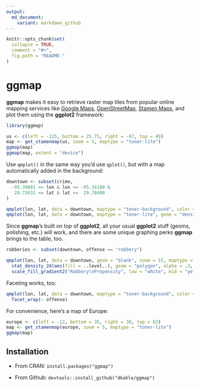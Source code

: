 ```yaml
---
output:
  md_document:
    variant: markdown_github
---
```


<!-- README.md is generated from README.Rmd. Please edit that file -->

```r

knitr::opts_chunk$set(
  collapse = TRUE,
  comment = "#>",
  fig.path = "README-"
)
```

# ggmap

**ggmap** makes it easy to retrieve raster map tiles from popular online mapping services like [Google Maps](https://developers.google.com/maps/documentation/static-maps/?hl=en), [OpenStreetMap](https://www.openstreetmap.org), [Stamen Maps](http://maps.stamen.com), and plot them using the **ggplot2** framework:

```r
library(ggmap)

us <- c(left = -125, bottom = 25.75, right = -67, top = 49)
map <- get_stamenmap(us, zoom = 5, maptype = "toner-lite")
ggmap(map)
ggmap(map, extent = "device")
```

Use `qmplot()` in the same way you'd use `qplot()`, but with a map automatically added in the background:

```r
downtown <- subset(crime,
  -95.39681 <= lon & lon <= -95.34188 &
   29.73631 <= lat & lat <=  29.78400
)

qmplot(lon, lat, data = downtown, maptype = "toner-background", color = I("red"))
qmplot(lon, lat, data = downtown, maptype = "toner-lite", geom = "density2d", color = I("red"))
```

Since **ggmap**'s built on top of **ggplot2**, all your usual **ggplot2** stuff (geoms, polishing, etc.) will work, and there are some unique graphing perks **ggmap** brings to the table, too.

```r
robberies <- subset(downtown, offense == "robbery")

qmplot(lon, lat, data = downtown, geom = "blank", zoom = 15, maptype = "toner-background", darken = .7) +
  stat_density_2d(aes(fill = ..level..), geom = "polygon", alpha = .3, color = NA) +
  scale_fill_gradient2("Robbery\nPropensity", low = "white", mid = "yellow", high = "red", midpoint = 1500)
```

Faceting works, too:

```r
qmplot(lon, lat, data = downtown, maptype = "toner-background", color = offense) + 
  facet_wrap(~ offense)
```

For convenience, here's a map of Europe:

```r
europe <- c(left = -12, bottom = 35, right = 30, top = 63)
map <- get_stamenmap(europe, zoom = 5, maptype = "toner-lite")
ggmap(map)
```




## Installation

* From CRAN: `install.packages("ggmap")`

* From Github: `devtools::install_github("dkahle/ggmap")`

